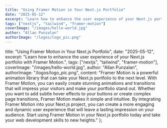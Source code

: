 ```yaml
---
title: "Using Framer Motion in Your Next.js Portfolio"
date: "2025-05-12"
excerpt: "Learn how to enhance the user experience of your Next.js portfolio with Framer Motion."
tags: ["nextjs", "tailwind", "framer-motion"]
coverImage: "/images/hello-world.jpg"
author: "Allan Punzalan"
authorImage: "/logos/logo_pic.png"
---
```


title: "Using Framer Motion in Your Next.js Portfolio",
date: "2025-05-12",
excerpt: "Learn how to enhance the user experience of your Next.js portfolio with Framer Motion.",
tags: ["nextjs", "tailwind", "framer-motion"],
coverImage: "/images/hello-world.jpg",
author: "Allan Punzalan",
authorImage: "/logos/logo_pic.png",
content: "Framer Motion is a powerful animation library that can take your Next.js portfolio to the next level. With Framer Motion, you can easily create stunning animations and transitions that will impress your visitors and make your portfolio stand out. Whether you want to add subtle hover effects to your buttons or create complex page transitions, Framer Motion makes it simple and intuitive. By integrating Framer Motion into your Next.js project, you can create a more engaging and dynamic user experience that will leave a lasting impression on your audience. Start using Framer Motion in your Next.js portfolio today and take your web development skills to new heights."
};